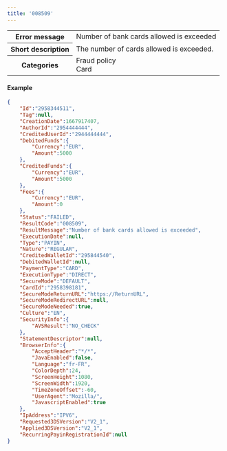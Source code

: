 ---
title: '008509'  
---
  
<table>
    <tbody>
        <tr>
            <th class="header"><strong>Error message</strong></th>
            <td class="table-content">Number of bank cards allowed is exceeded</td>
        </tr>
        <tr>
            <th class="header"><strong>Short description</strong></th>
            <td class="table-content">The number of cards allowed is exceeded.</td>
        </tr>
        <tr>
            <th class="header"><strong>Categories</strong></th>
            <td class="table-content">  
<div class="label">Fraud policy</div>  
<div class="label">Card</div>
</td>
        </tr>
    </tbody>
</table>  

#### Example  
```json API Response
{
    "Id":"2958344511",
    "Tag":null,
    "CreationDate":1667917407,
    "AuthorId":"2954444444",
    "CreditedUserId":"2944444444",
    "DebitedFunds":{
        "Currency":"EUR",
        "Amount":5000
    },
    "CreditedFunds":{
        "Currency":"EUR",
        "Amount":5000
    },
    "Fees":{
        "Currency":"EUR",
        "Amount":0
    },
    "Status":"FAILED",
    "ResultCode":"008509",
    "ResultMessage":"Number of bank cards allowed is exceeded",
    "ExecutionDate":null,
    "Type":"PAYIN",
    "Nature":"REGULAR",
    "CreditedWalletId":"295844540",
    "DebitedWalletId":null,
    "PaymentType":"CARD",
    "ExecutionType":"DIRECT",
    "SecureMode":"DEFAULT",
    "CardId":"2958398181",
    "SecureModeReturnURL":"https://ReturnURL",
    "SecureModeRedirectURL":null,
    "SecureModeNeeded":true,
    "Culture":"EN",
    "SecurityInfo":{
        "AVSResult":"NO_CHECK"
    },
    "StatementDescriptor":null,
    "BrowserInfo":{
        "AcceptHeader":"*/*",
        "JavaEnabled":false,
        "Language":"fr-FR",
        "ColorDepth":24,
        "ScreenHeight":1080,
        "ScreenWidth":1920,
        "TimeZoneOffset":-60,
        "UserAgent":"Mozilla/",
        "JavascriptEnabled":true
    },
    "IpAddress":"IPV6",
    "Requested3DSVersion":"V2_1",
    "Applied3DSVersion":"V2_1",
    "RecurringPayinRegistrationId":null
}
```
